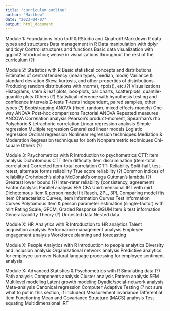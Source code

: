 ```yaml
---
title: "curriculum outline"
author: "Matthew"
date: "2023-04-07"
output: html_document
---
```


Module 1: Foundations
  Intro to R & RStudio and Quatro/R Markdown
  R data types and structures
  Data management in R
  Data manipulation with dplyr and tidyr
  Control structures and functions
  Basic data visualization with ggplot2
    Introduction; weave in visualizations throughout the rest of the curriculum (?)

Module 2: Statistics with R 
  Basic statistical concepts and distributions
    Estimates of central tendency (mean types, median, mode)
    Variance & standard deviation
    Skew, kurtosis, and other properties of distributions
    Producing random distributions with rnorm(), rpois(), etc.(?)
    Visualizations
      Histograms, stem & leaf plots, box-plots, bar charts, scatterplots, quantile-quantile plots
      Others (?)
  Statistical inference with hypothesis testing and confidence intervals
    Z-tests
    T-tests
      Independent, paired samples, other types (?)
      Bootstrapping
    ANOVA (fixed, random, mixed effects models)
      One-way ANOVA
      Post-hoc comparisons
      Factorial ANOVA
      Repeated measures
    ANCOVA
  Correlation analysis
    Pearson’s product-moment, Spearman’s rho
    Polychoric & tetrachoric correlation
  Linear regression analysis
    Simple regression
    Multiple regression
  Generalized linear models
    Logistic regression
    Ordinal regression
    Nonlinear regression techniques
  Mediation & Moderation
    Regression techniques for both
  Nonparametric techniques
    Chi-square
    Others (?)

Module 3: Psychometrics with R
  Introduction to psychometrics
  CTT: Item analysis
    Dichotomous CTT
      Item difficulty
      Item discrimination (item-total correlation)
    Corrected Item-total correlation
  CTT: Reliability
    Split-half, test-retest, alternate forms reliability
      True score reliability (?)
    Common indices of reliability
      Crohnbach's alpha
      McDonald's omega
      Guttman’s lambda (?)
      Greatest lower bound (?)
    Inter-rater reliability (consistency, agreement)
  Factor Analysis
    Parallel analysis
    EFA
    CFA
  Unidimensional IRT with mirt
    Dichotomous
      Item & person model fit
  Rasch, 2PL, 3PL
      Comparing model fits
      Item Characteristic Curves, Item Information Curves
      Test Information Curves
    Polytomous
      Item & person parameter estimation (single-factor) with mirt
  Rating Scale, GPCM, Graded Response
  GGUM
    Item & test information
  Generalizability Theory (?)
    Unnested data
    Nested data

Module X: HR Analytics with R 
  Introduction to HR analytics 
  Talent acquisition analysis 
  Performance management analysis 
  Employee engagement analysis 
  Workforce planning and forecasting

Module X: People Analytics with R 
  Introduction to people analytics 
  Diversity and inclusion analysis 
  Organizational network analysis 
  Predictive analytics for employee turnover 
  Natural language processing for employee sentiment analysis 

Module X: Advanced Statistics & Psychometrics with R
  Simulating data (?)
  Path analysis
  Components analysis
  Cluster analysis
  Pattern analysis
  SEM
  Multilevel modeling
  Latent growth modeling
  Dyadic/social-network analysis
  Meta-analysis
  Canonical regression
  Computer Adaptive Testing (? not sure what to put in this section, if included)
  Measurement invariance
    Differential Item Functioning
    Mean and Covariance Structure (MACS) analysis
  Test equating
  Multidimensional IRT
